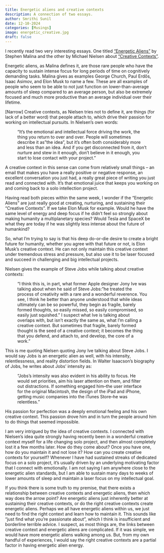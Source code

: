 ```yaml
---
title: Energetic aliens and creative contexts
description: A connection of two essays.
author: Smrithi Sunil
date: 12-10-2024
categories: [Musings]
image: energetic_creative.jpg
draft: false
---
```


I recently read two very interesting essays. One titled [“Energetic Aliens”](https://stephenmalina.com/post/2021-07-01-energetic-aliens-among-us/) by Stephen Malina and the other by Michael Nielsen about [“Creative Contexts”](https://michaelnotebook.com/creative_context/index.html#fnref1).

Energetic aliens, as Malina defines it, are those rare people who have the capacity to sustain intense focus for long periods of time on cognitively demanding tasks. Malina gives as examples George Church, Paul Erdős, Isaac Asimov, and Elon Musk to name a few. These are all examples of people who seem to be able to not just function on lower-than-average amounts of sleep compared to an average person, but also be extremely focused and much more productive than an average individual over their lifetime. 

[Narrow] Creative contexts, as Nielsen tries not to define it, are things (for lack of a better word) that people attach to, which drive their passion for working on intellectual pursuits. In Nielsen’s own words:

<div style="margin-left: 40px; margin-right: 40px;">
“It's the emotional and intellectual force driving the work, the thing you return to over and over. People will sometimes describe it as "the idea", but it's often both considerably more and less than an idea. And if you get disconnected from it, don't nurture and stew in it enough, don't believe in it enough, you start to lose contact with your project.”
</div>

A creative context in this sense can come from relatively small things – an email that makes you have a really positive or negative response, an excellent conversation you just had, a really great piece of writing you just read and connected with. It’s that emotional juice that keeps you working on and coming back to a solo intellection project. 

Having read both pieces within the same week, I wonder if the “Energetic Aliens” are just really good at creating, nurturing, and sustaining their “Creative Contexts”. If we take Elon Musk for example. Would he have the same level of energy and deep focus if he didn’t feel so strongly about making humanity a multiplanetary species? Would Tesla and SpaceX be what they are today if he was slightly less intense about the future of humankind? 

So, what I’m trying to say is that his deep do-or-die desire to create a bright future for humanity, whether you agree with that future or not, is Elon Musk’s creative context. He can not only maintain this creative context under tremendous stress and pressure, but also use it to be laser focused and succeed in challenging and big intellectual projects. 

Nielsen gives the example of Steve Jobs while talking about creative contexts:

<div style="margin-left: 40px; margin-right: 40px;">
“I think this is, in part, what former Apple designer Jony Ive was talking about when he said of Steve Jobs: "he treated the process of creativity with a rare and a wonderful reverence. You see, I think he better than anyone understood that while ideas ultimately can be so powerful, they begin as fragile, barely formed thoughts, so easily missed, so easily compromised, so easily just squished." I suspect what Ive is talking about overlaps with, but isn't exactly the same as, what I'm calling a creative context. But sometimes that fragile, barely formed thought is the seed of a creative context; it becomes the thing that you defend, and attach to, and develop, the core of a work.”
</div>

This is me quoting Nielsen quoting Jony Ive talking about Steve Jobs. I would say Jobs is an energetic alien as well, with his intensity, relentlessness, and reality distortion fields. In Walter Isaacson’s biography of Jobs, he writes about Jobs' intensity as: 

<div style="margin-left: 40px; margin-right: 40px;">
"Jobs's intensity was also evident in his ability to focus. He would set priorities, aim his laser attention on them, and filter out distractions. If something engaged him--the user interface for the original Macintosh, the design of the iPad and iPhone, getting music companies into the iTunes Store--he was relentless."
</div>

His passion for perfection was a deeply emotional feeling and his own creative context. This passion drove him and in turn the people around him to do things that seemed impossible. 

I am very intrigued by the idea of creative contexts. I connected with Nielsen’s idea quite strongly having recently been in a wonderful creative context myself for a life changing solo project, and then almost completely lost it a few months later. How do they come about? Once you have one, how do you maintain it and not lose it? How can you create creative contexts for yourself? Whenever I have had sustained streaks of dedicated focus on a solo project, it's usually driven by an underlying motivating factor that I connect with emotionally. I am not saying I am anywhere close to the energetic alien standards, but I am able to sustain many days to weeks of lower amounts of sleep and maintain a laser focus on my intellectual goal. 

If you think there is some truth to my premise, that there exists a relationship between creative contexts and energetic aliens, then which way does the arrow point? Are energetic aliens just inherently better at sustaining their creative contexts, or do the right creative contexts create energetic aliens. Perhaps we all have energetic aliens within us, we just need to find the right context and learn how to maintain it. This sounds like “just find what you’re passionate about”, which I think is insufficient and borderline terrible advice. I suspect, as most things are, the links between creative context and energetic aliens are complicated. If it was simple, we would have more energetic aliens walking among us. But, from my own handful of experiences, I would say the right creative contexts are a partial factor in having energetic alien energy. 

